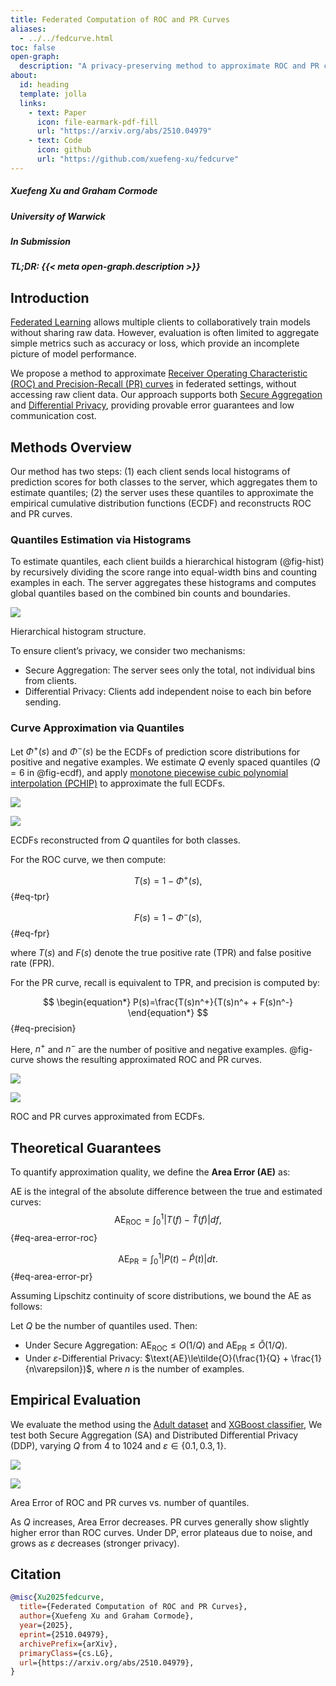 ```yaml
---
title: Federated Computation of ROC and PR Curves
aliases:
  - ../../fedcurve.html
toc: false
open-graph:
  description: "A privacy-preserving method to approximate ROC and PR curves in federated learning with provable error guarantees."
about:
  id: heading
  template: jolla
  links:
    - text: Paper
      icon: file-earmark-pdf-fill
      url: "https://arxiv.org/abs/2510.04979"
    - text: Code
      icon: github
      url: "https://github.com/xuefeng-xu/fedcurve"
---
```


:::{#heading}
:::{.center}

##### Xuefeng Xu and Graham Cormode

##### University of Warwick

##### In Submission

:::
:::

##### **TL;DR**: {{< meta open-graph.description >}}

## Introduction

[Federated Learning](https://en.wikipedia.org/wiki/Federated_learning) allows multiple clients to collaboratively train models without sharing raw data. However, evaluation is often limited to aggregate simple metrics such as accuracy or loss, which provide an incomplete picture of model performance.

We propose a method to approximate [Receiver Operating Characteristic (ROC) and Precision-Recall (PR) curves](/blog/roc-pr-curve.qmd) in federated settings, without accessing raw client data. Our approach supports both [Secure Aggregation](https://eprint.iacr.org/2017/281) and [Differential Privacy](https://en.wikipedia.org/wiki/Differential_privacy), providing provable error guarantees and low communication cost.

## Methods Overview

Our method has two steps: (1) each client sends local histograms of prediction scores for both classes to the server, which aggregates them to estimate quantiles; (2) the server uses these quantiles to approximate the empirical cumulative distribution functions (ECDF) and reconstructs ROC and PR curves.

### Quantiles Estimation via Histograms

To estimate quantiles, each client builds a hierarchical histogram (@fig-hist) by recursively dividing the score range into equal-width bins and counting examples in each. The server aggregates these histograms and computes global quantiles based on the combined bin counts and boundaries.

::: {#fig-hist}

![](img/hier-hist.svg)

Hierarchical histogram structure.
:::

To ensure client's privacy, we consider two mechanisms:

- Secure Aggregation: The server sees only the total, not individual bins from clients.
- Differential Privacy: Clients add independent noise to each bin before sending.

### Curve Approximation via Quantiles

Let $\Phi^+(s)$ and $\Phi^-(s)$ be the ECDFs of prediction score distributions for positive and negative examples. We estimate $Q$ evenly spaced quantiles ($Q=6$ in @fig-ecdf), and apply [monotone piecewise cubic polynomial interpolation (PCHIP)](/blog/pchip.qmd) to approximate the full ECDFs.

::: {#fig-ecdf layout-ncol=2}

![](img/ecdf-neg.svg){fig-align="center"}

![](img/ecdf-pos.svg){fig-align="center"}

ECDFs reconstructed from $Q$ quantiles for both classes.
:::

For the ROC curve, we then compute:

$$
\begin{equation*}
T(s)=1-\Phi^+(s),
\end{equation*}
$$ {#eq-tpr}

$$
\begin{equation*}
F(s)=1-\Phi^-(s),
\end{equation*}
$$ {#eq-fpr}

where $T(s)$ and $F(s)$ denote the true positive rate (TPR) and false positive rate (FPR).

For the PR curve, recall is equivalent to TPR, and precision is computed by:

$$
\begin{equation*}
P(s)=\frac{T(s)n^+}{T(s)n^+ + F(s)n^-}
\end{equation*}
$$ {#eq-precision}

Here, $n^+$ and $n^-$ are the number of positive and negative examples. @fig-curve shows the resulting approximated ROC and PR curves.

::: {#fig-curve layout-ncol=2}

:::{.preview-image}
![](img/approx-roc.svg){fig-align="center"}
:::

![](img/approx-pr.svg){fig-align="center"}

ROC and PR curves approximated from ECDFs.
:::

## Theoretical Guarantees

To quantify approximation quality, we define the **Area Error (AE)** as:

::: {#def-area-error}

AE is the integral of the absolute difference between the true and estimated curves:
$$
\begin{equation*}
\text{AE}_\text{ROC} = \int_0^1 |T(f) - \hat{T}(f)| df,
\end{equation*}
$$ {#eq-area-error-roc}

$$
\begin{equation*}
\text{AE}_\text{PR} = \int_0^1 |P(t) - \hat{P}(t)| dt.
\end{equation*}
$$ {#eq-area-error-pr}

:::

Assuming Lipschitz continuity of score distributions, we bound the AE as follows:

::: {#thm-area-error-sa}

Let $Q$ be the number of quantiles used. Then:

- Under Secure Aggregation: $\text{AE}_\text{ROC}\le O(1/Q)$ and $\text{AE}_\text{PR}\le\tilde{O}(1/Q)$.
- Under $\varepsilon$-Differential Privacy: $\text{AE}\le\tilde{O}(\frac{1}{Q} + \frac{1}{n\varepsilon})$, where $n$ is the number of examples.
:::

## Empirical Evaluation

We evaluate the method using the [Adult dataset](https://archive.ics.uci.edu/dataset/2/adult) and [XGBoost classifier](https://xgboost.readthedocs.io/), We test both Secure Aggregation (SA) and Distributed Differential Privacy (DDP), varying $Q$ from 4 to 1024 and $\varepsilon\in\{0.1,0.3,1\}$.

::: {#fig-error layout-ncol=2}

![](img/error-roc.svg){fig-align="center"}

![](img/error-pr.svg){fig-align="center"}

Area Error of ROC and PR curves vs. number of quantiles.
:::

As $Q$ increases, Area Error decreases. PR curves generally show slightly higher error than ROC curves. Under DP, error plateaus due to noise, and grows as $\varepsilon$ decreases (stronger privacy).

## Citation

```bibtex
@misc{Xu2025fedcurve,
  title={Federated Computation of ROC and PR Curves},
  author={Xuefeng Xu and Graham Cormode},
  year={2025},
  eprint={2510.04979},
  archivePrefix={arXiv},
  primaryClass={cs.LG},
  url={https://arxiv.org/abs/2510.04979},
}
```
